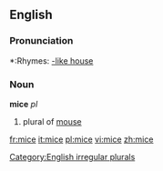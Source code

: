 ==English==

===Pronunciation===
*:Rhymes: [[Rhymes:English:-ouse|-like house]]

===Noun===
'''mice''' ''pl''

# plural of [[mouse]]

[[Category:English irregular plurals]]

[[fr:mice]]
[[it:mice]]
[[pl:mice]]
[[vi:mice]]
[[zh:mice]]